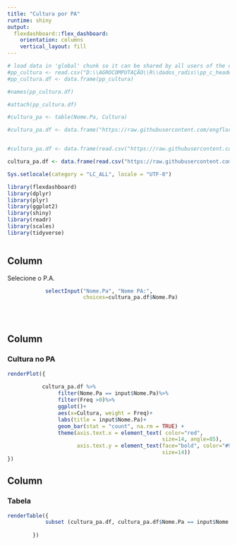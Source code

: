 ---
title: "Cultura por PA"
runtime: shiny
output: 
  flexdashboard::flex_dashboard:
    orientation: columns
    vertical_layout: fill
---
```{r global, include=FALSE}
# load data in 'global' chunk so it can be shared by all users of the dashboard
#pp_cultura <- read.csv("D:\\AGROCOMPUTAÇÃO\\R\\dados_radis\\pp_c_header.csv", sep=";", encoding = "UTF-8")
#pp_cultura.df <- data.frame(pp_cultura)

#names(pp_cultura.df)

#attach(pp_cultura.df)

#cultura_pa <- table(Nome.Pa, Cultura)

#cultura_pa.df <- data.frame("https://raw.githubusercontent.com/engflorestalroberto/r-radis/main/cultura_pa_teste.csv")


#cultura_pa.df <- data.frame(read.csv("https://raw.githubusercontent.com/engflorestalroberto/r-radis/main/cultura_pa_teste.csv"))

cultura_pa.df <- data.frame(read.csv("https://raw.githubusercontent.com/engflorestalroberto/r-radis/main/cultura_pa_sem.csv"))

Sys.setlocale(category = "LC_ALL", locale = "UTF-8")

```


```{r setup, include=FALSE}
library(flexdashboard)
library(dplyr) 
library(plyr)
library(ggplot2)
library(shiny)
library(readr)
library(scales)
library(tidyverse)



```

Column {.sidebar}
-----------------------------------------------------------------------
Selecione o P.A.

```{r}

            selectInput("Nome.Pa", "Nome PA:", 
                        choices=cultura_pa.df$Nome.Pa)
           
        
      
```



Column {data-width=650}
-----------------------------------------------------------------------

### Cultura no PA

```{r}
renderPlot({
            
           cultura_pa.df %>%
                filter(Nome.Pa == input$Nome.Pa)%>%
                filter(Freq >0)%>%
                ggplot()+
                aes(x=Cultura, weight = Freq)+
                labs(title = input$Nome.Pa)+
                geom_bar(stat = "count", na.rm = TRUE) + 
                theme(axis.text.x = element_text( color="red", 
                                                 size=14, angle=85),
                      axis.text.y = element_text(face="bold", color="#993333", 
                                                 size=14))
})
```

Column {data-width=350}
-----------------------------------------------------------------------

### Tabela

```{r}
renderTable({
            subset (cultura_pa.df, cultura_pa.df$Nome.Pa == input$Nome.Pa)
            
        }) 
```

